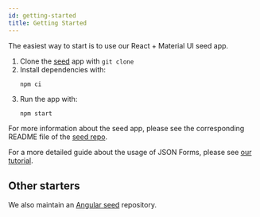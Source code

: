 ```yaml
---
id: getting-started
title: Getting Started
---
```


The easiest way to start is to use our React + Material UI seed app.

1. Clone the [seed](https://github.com/eclipsesource/jsonforms-react-seed) app with `git clone`
2. Install dependencies with:
   ```bash
   npm ci
   ```
3. Run the app with:
   ```
   npm start
   ```

For more information about the seed app, please see the corresponding README file of the [seed repo](https://github.com/eclipsesource/jsonforms-react-seed).

For a more detailed guide about the usage of JSON Forms, please see [our tutorial](/docs/tutorial).

## Other starters

We also maintain an [Angular seed](https://github.com/eclipsesource/jsonforms-angular-seed) repository.
